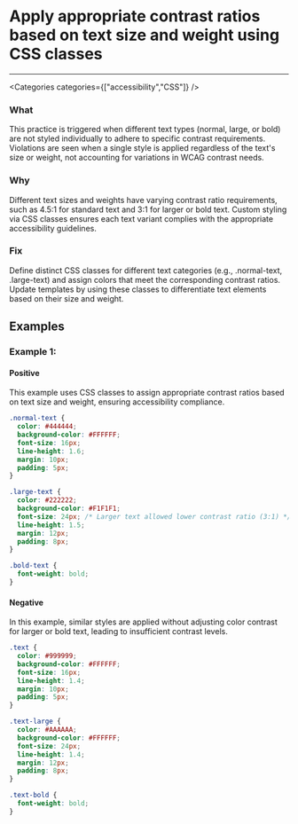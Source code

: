 

# Apply appropriate contrast ratios based on text size and weight using CSS classes

<Severity severity={SeverityLevels.MEDIUM} />

---

<Categories categories={["accessibility","CSS"]} />

### What
This practice is triggered when different text types (normal, large, or bold) are not styled individually to adhere to specific contrast requirements. Violations are seen when a single style is applied regardless of the text's size or weight, not accounting for variations in WCAG contrast needs.

### Why
Different text sizes and weights have varying contrast ratio requirements, such as 4.5:1 for standard text and 3:1 for larger or bold text. Custom styling via CSS classes ensures each text variant complies with the appropriate accessibility guidelines.

### Fix
Define distinct CSS classes for different text categories (e.g., .normal-text, .large-text) and assign colors that meet the corresponding contrast ratios. Update templates by using these classes to differentiate text elements based on their size and weight.

## Examples

### Example 1:

<!-- #example -->

#### Positive

<!-- #example_positive_description -->
This example uses CSS classes to assign appropriate contrast ratios based on text size and weight, ensuring accessibility compliance.

<!-- #example_positive_code -->
```css
.normal-text {
  color: #444444;
  background-color: #FFFFFF;
  font-size: 16px;
  line-height: 1.6;
  margin: 10px;
  padding: 5px;
}

.large-text {
  color: #222222;
  background-color: #F1F1F1;
  font-size: 24px; /* Larger text allowed lower contrast ratio (3:1) */
  line-height: 1.5;
  margin: 12px;
  padding: 8px;
}

.bold-text {
  font-weight: bold;
}
```

#### Negative

<!-- #example_negative_description -->
In this example, similar styles are applied without adjusting color contrast for larger or bold text, leading to insufficient contrast levels.

<!-- #example_negative_code -->
```css
.text {
  color: #999999;
  background-color: #FFFFFF;
  font-size: 16px;
  line-height: 1.4;
  margin: 10px;
  padding: 5px;
}

.text-large {
  color: #AAAAAA;
  background-color: #FFFFFF;
  font-size: 24px;
  line-height: 1.4;
  margin: 12px;
  padding: 8px;
}

.text-bold {
  font-weight: bold;
}
```